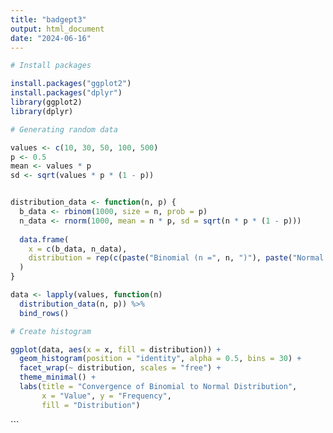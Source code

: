 ---
title: "badgept3"
output: html_document
date: "2024-06-16"
---

```{r}

# Install packages

install.packages("ggplot2")
install.packages("dplyr")
library(ggplot2)
library(dplyr)

```

```{r}

# Generating random data

values <- c(10, 30, 50, 100, 500)  
p <- 0.5   
mean <- values * p  
sd <- sqrt(values * p * (1 - p))  


distribution_data <- function(n, p) {
  b_data <- rbinom(1000, size = n, prob = p)
  n_data <- rnorm(1000, mean = n * p, sd = sqrt(n * p * (1 - p)))
  
  data.frame(
    x = c(b_data, n_data),
    distribution = rep(c(paste("Binomial (n =", n, ")"), paste("Normal (n =", n, ")")), each = 1000)
  )
}

data <- lapply(values, function(n) 
  distribution_data(n, p)) %>%
  bind_rows() 

```



```{r}

# Create histogram

ggplot(data, aes(x = x, fill = distribution)) +
  geom_histogram(position = "identity", alpha = 0.5, bins = 30) +
  facet_wrap(~ distribution, scales = "free") +
  theme_minimal() +
  labs(title = "Convergence of Binomial to Normal Distribution",
       x = "Value", y = "Frequency",
       fill = "Distribution")

```




```

